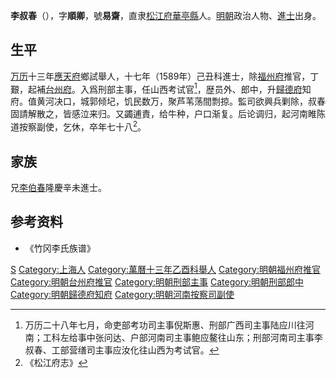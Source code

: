 '''李叔春'''（{{bd|1554年||1631年||}}），字'''順卿'''，號'''易齋'''，直隶[[松江府|松江府]][[華亭縣|華亭縣]]人。[[明朝|明朝]]政治人物、[[進士|進士]]出身。

== 生平 ==
[[万历|万历]]十三年[[應天府|應天府]]鄉試舉人，十七年（1589年）己丑科進士，除[[福州府|福州府]]推官，丁艱，起補[[台州府|台州府]]。入爲刑部主事，任山西考试官<ref>万历二十八年七月，命吏部考功司主事倪斯惠、刑部广西司主事陆应川往河南；工科左给事中张问达、户部河南司主事鲍应鳌往山东；刑部河南司主事李叔春、工部营缮司主事应汝化往山西为考试官。</ref>，歴员外、郎中，升[[歸德府|歸德府]]知府。值黄河决口，城郭倾圮，饥民数万，聚芦苇荡間剽掠。監司欲興兵剿除，叔春固請解散之，皆感泣来归。又蠲逋責，给牛种，户口渐复。后论调归，起河南睢陈道按察副使，乞休，卒年七十八<ref>《松江府志》</ref>。

== 家族 ==
兄[[李伯春|李伯春]]隆慶辛未進士。

== 参考资料 ==
{{reflist}}
*《竹冈李氏族谱》

{{start box}}
{{s-off}}
{{s-before|[[劉啓元|劉啓元]]<br>}}
{{s-title|明朝台州府推官|萬曆二十七年-}}
{{s-after|[[羅士儒|羅士儒]]<br>貴州舉人}}
{{end box}}

{{萬曆十七年己丑科殿試金榜}}

{{Authority control}}

{{DEFAULTSORT:Li李}}
[[Category:李姓|S]]
[[Category:上海人|Category:上海人]]
[[Category:萬曆十三年乙酉科舉人|Category:萬曆十三年乙酉科舉人]]
[[Category:明朝福州府推官|Category:明朝福州府推官]]
[[Category:明朝台州府推官|Category:明朝台州府推官]]
[[Category:明朝刑部主事|Category:明朝刑部主事]]
[[Category:明朝刑部郎中|Category:明朝刑部郎中]]
[[Category:明朝歸德府知府|Category:明朝歸德府知府]]
[[Category:明朝河南按察司副使|Category:明朝河南按察司副使]]


{{明朝人物小作品}}